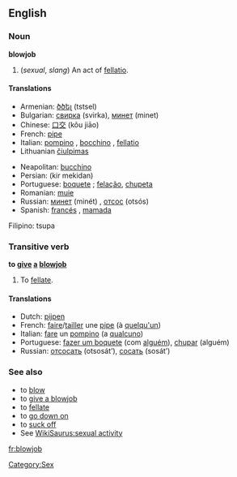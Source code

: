 {{wikipedia}}
==English==

===Noun===
'''blowjob'''

#(''sexual'', ''slang'') An act of [[fellatio]].

====Translations====
{{top}}
*Armenian: [[ծծել]] (tstsel)
*Bulgarian: [[свирка]] (svirka), [[минет]] (minet)
*Chinese: [[口交]] (kǒu jiāo)
*French: [[pipe]] {{f}}
*Italian: [[pompino]] {{m}}, [[bocchino]] {{m}}, [[fellatio]] {{f}}
*Lithuanian [[čiulpimas]] {{m}}
{{mid}}
*Neapolitan: [[bucchino]] {{m}}
*Persian: {{FAchar|[[کیر مکیدن]]}} (kir mekidan)
*Portuguese: [[boquete]] {{m}}; [[felação]], [[chupeta]] {{f}}
*Romanian: [[muie]] {{f}}
*Russian: [[минет]] (minét) {{m}}, [[отсос]] (otsós) {{m}}
*Spanish: [[francés]] {{m}}, [[mamada]] {{f}}
{{bottom}}
Filipino: tsupa

===Transitive verb===
'''to [[give]] [[a]] [[blowjob]]'''

# To [[fellate]].

====Translations====
*Dutch: [[pijpen]]
*French: [[faire]]/[[tailler]] une [[pipe]] (à [[quelqu'un]])
*Italian: [[fare]] un [[pompino]] (a [[qualcuno]])
*Portuguese: [[fazer um boquete]] (com [[alguém]]), [[chupar]] (alguém)
*Russian: [[отсосать]] (otsosát’), [[сосать]] (sosát’)

===See also===
*to [[blow]]
*to [[give a blowjob]]
*to [[fellate]]
*to [[go down on]]
*to [[suck off]]
*See [[WikiSaurus:sexual activity]]


[[Category:Sex]]

[[fr:blowjob]]